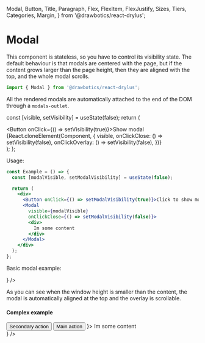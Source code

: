   Modal,
  Button,
  Title,
  Paragraph,
  Flex,
  FlexItem,
  FlexJustify,
  Sizes,
  Tiers,
  Categories,
  Margin,
  } from '@drawbotics/react-drylus';



# Modal

This component is stateless, so you have to control its visibility state. The default behaviour is that modals are centered with the page, but if the content grows larger than the page height, then they are aligned with the top, and the whole modal scrolls.
```jsx
import { Modal } from '@drawbotics/react-drylus';
```
All the rendered modals are automatically attached to the end of the DOM through a `modals-outlet`.


  const [visible, setVisibility] = useState(false);
  return (
    <div>
      <Button onClick={() => setVisibility(true)}>Show modal</Button>
      {React.cloneElement(Component, {
        visible,
        onClickClose: () => setVisibility(false),
        onClickOverlay: () => setVisibility(false),
      })}
    </div>
  );
};


Usage:
```jsx
const Example = () => {
  const [modalVisible, setModalVisibility] = useState(false);

  return (
    <div>
      <Button onClick={() => setModalVisibility(true)}>Click to show modal</Button>
      <Modal
        visible={modalVisible}
        onClickClose={() => setModalVisibility(false)}>
        <div>
          Im some content
        </div>
      </Modal>
    </div>
  );
};
```

Basic modal example:

<Playground component={Modal}>
  <ModalController component={
    <Modal visible={false}>
      <Title size={4}>Im some content</Title>
      <div style={{ height: 500 }} />
    </Modal>
  } />
</Playground>

As you can see when the window height is smaller than the content, the modal is automatically aligned at the top and the overlay is scrollable.

#### Complex example
<Playground>
  <ModalController component={
    <Modal visible={false} title="Modal title" footer={
      <Flex justify={FlexJustify.END}>
        <FlexItem>
          <Margin size={{ right: Sizes.EXTRA_SMALL }}>
            <Button tier={Tiers.TERTIARY}>Secondary action</Button>
          </Margin>
        </FlexItem>
        <FlexItem>
          <Button category={Categories.BRAND}>Main action</Button>
        </FlexItem>
      </Flex>
    }>
      <Paragraph>Im some content</Paragraph>
      <div style={{ height: 300 }} />
    </Modal>
  } />
</Playground>
